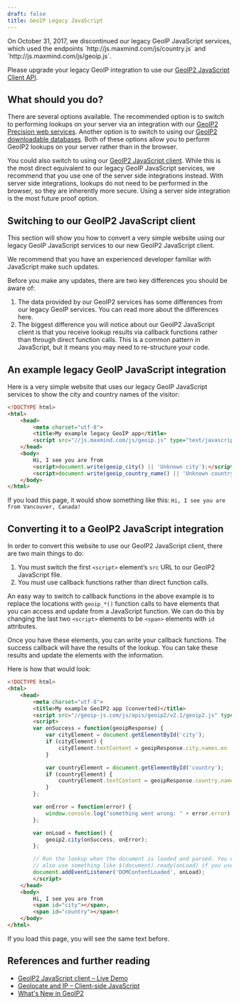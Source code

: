 ```yaml
---
draft: false
title: GeoIP Legacy JavaScript
---
```


<Alert type="error">
  On October 31, 2017, we discontinued our legacy GeoIP JavaScript services,
  which used the endpoints `http://js.maxmind.com/js/country.js` and
  `http://js.maxmind.com/js/geoip.js`.

  Please upgrade your legacy GeoIP integration to use our [GeoIP2 JavaScript
  Client API](/geoip/geolocate-an-ip/client-side-javascript).
</Alert>


## What should you do?

There are several options available. The recommended option is to switch to
performing lookups on your server via an integration with our
[GeoIP2 Precision web services](/geoip/geolocate-an-ip/web-services). Another
option is to switch to using our [GeoIP2 downloadable databases](/geoip/geolocate-an-ip/databases).
Both of these options allow you to perform GeoIP2 lookups on your server rather
than in the browser.

You could also switch to using our [GeoIP2 JavaScript client](/geoip/geolocate-an-ip/client-side-javascript).
While this is the most direct equivalent to our legacy GeoIP JavaScript
services, we recommend that you use one of the server side integrations instead.
With server side integrations, lookups do not need to be performed in the
browser, so they are inherently more secure. Using a server side integration is
the most future proof option.

## Switching to our GeoIP2 JavaScript client
This section will show you how to convert a very simple website using our legacy
GeoIP JavaScript services to our new GeoIP2 JavaScript client.

We recommend that you have an experienced developer familiar with JavaScript
make such updates.

Before you make any updates, there are two key differences you should be aware
of:

  1. The data provided by our GeoIP2 services has some differences from our
  legacy GeoIP services. You can read more about the differences here.
  2. The biggest difference you will notice about our GeoIP2 JavaScript client
  is that you receive lookup results via callback functions rather than through
  direct function calls. This is a common pattern in JavaScript, but it means
  you may need to re-structure your code.

## An example legacy GeoIP JavaScript integration
Here is a very simple website that uses our legacy GeoIP JavaScript services to
show the city and country names of the visitor:

```html
<!DOCTYPE html>
<html>
    <head>
        <meta charset="utf-8">
        <title>My example legacy GeoIP app</title>
        <script src="//js.maxmind.com/js/geoip.js" type="text/javascript"></script>
    </head>
    <body>
        Hi, I see you are from
        <script>document.write(geoip_city() || 'Unknown city');</script>,
        <script>document.write(geoip_country_name() || 'Unknown country');</script>!
    </body>
</html>
```

If you load this page, it would show something like this:
`Hi, I see you are from Vancouver, Canada!`

## Converting it to a GeoIP2 JavaScript integration
In order to convert this website to use our GeoIP2 JavaScript client, there are
two main things to do:

  1. You must switch the first `<script>` element’s `src` URL to our GeoIP2
  JavaScript file.
  2. You must use callback functions rather than direct function calls.

An easy way to switch to callback functions in the above example is to replace
the locations with `geoip_*()` function calls to have elements that you can
access and update from a JavaScript function. We can do this by changing the
last two `<script>` elements to be `<span>` elements with `id` attributes.

Once you have these elements, you can write your callback functions. The success
callback will have the results of the lookup. You can take these results and
update the elements with the information.

Here is how that would look:

```html
<!DOCTYPE html>
<html>
    <head>
        <meta charset="utf-8">
        <title>My example GeoIP2 app (converted)</title>
        <script src="//geoip-js.com/js/apis/geoip2/v2.1/geoip2.js" type="text/javascript"></script>
        <script>
        var onSuccess = function(geoipResponse) {
            var cityElement = document.getElementById('city');
            if (cityElement) {
                cityElement.textContent = geoipResponse.city.names.en || 'Unknown city';
            }

            var countryElement = document.getElementById('country');
            if (countryElement) {
                countryElement.textContent = geoipResponse.country.names.en || 'Unknown country';
            }
        };

        var onError = function(error) {
            window.console.log("something went wrong: " + error.error)
        };

        var onLoad = function() {
            geoip2.city(onSuccess, onError);
        };

        // Run the lookup when the document is loaded and parsed. You could
        // also use something like $(document).ready(onLoad) if you use jQuery.
        document.addEventListener('DOMContentLoaded', onLoad);
        </script>
    </head>
    <body>
        Hi, I see you are from
        <span id="city"></span>,
        <span id="country"></span>!
    </body>
</html>
```

If you load this page, you will see the same text before.

## References and further reading
  * [GeoIP2 JavaScript client – Live Demo](https://www.maxmind.com/en/geoip2-javascript-demo)
  * [Geolocate and IP – Client-side JavaScript](/geoip/geolocate-an-ip/client-side-javascript)
  * [What's New in GeoIP2](/geoip/whats-new-in-geoip2)

